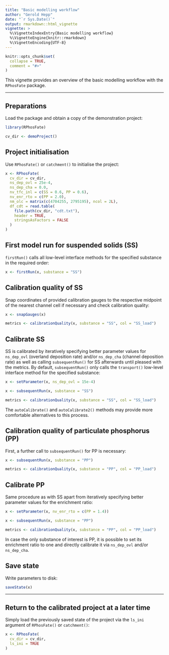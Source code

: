 ---
title: "Basic modelling workflow"
author: "Gerold Hepp"
date: "`r Sys.Date()`"
output: rmarkdown::html_vignette
vignette: >
  %\VignetteIndexEntry{Basic modelling workflow}
  %\VignetteEngine{knitr::rmarkdown}
  %\VignetteEncoding{UTF-8}
---

```{r setup, include=FALSE}
knitr::opts_chunk$set(
  collapse = TRUE,
  comment = "#>"
)
```

This vignette provides an overview of the basic modelling workflow with the `RPhosFate` package.

---

## Preparations

Load the package and obtain a copy of the demonstration project:

```{r eval=FALSE}
library(RPhosFate)

cv_dir <- demoProject()
```

## Project initialisation

Use `RPhosFate()` or `catchment()` to initialise the project:

```{r eval=FALSE}
x <- RPhosFate(
  cv_dir = cv_dir,
  ns_dep_ovl = 25e-4,
  ns_dep_cha = 0.0,
  nv_tfc_inl = c(SS = 0.6, PP = 0.6),
  nv_enr_rto = c(PP = 2.0),
  nm_olc = matrix(c(4704255, 2795195), ncol = 2L),
  df_cdt = read.table(
    file.path(cv_dir, "cdt.txt"),
    header = TRUE,
    stringsAsFactors = FALSE
  )
)
```

## First model run for suspended solids (SS)

`firstRun()` calls all low-level interface methods for the specified substance in the required order:

```{r eval=FALSE}
x <- firstRun(x, substance = "SS")
```

## Calibration quality of SS

Snap coordinates of provided calibration gauges to the respective midpoint of the nearest channel cell if necessary and check calibration quality:

```{r eval=FALSE}
x <- snapGauges(x)

metrics <- calibrationQuality(x, substance = "SS", col = "SS_load")
```

## Calibrate SS

SS is calibrated by iteratively specifying better parameter values for `ns_dep_ovl` (overland deposition rate) and/or `ns_dep_cha` (channel deposition rate) as well as calling `subsequentRun()` for SS afterwards until pleased with the metrics. By default, `subsequentRun()` only calls the `transport()` low-level interface method for the specified substance:

```{r eval=FALSE}
x <- setParameter(x, ns_dep_ovl = 15e-4)

x <- subsequentRun(x, substance = "SS")

metrics <- calibrationQuality(x, substance = "SS", col = "SS_load")
```

The `autoCalibrate()` and `autoCalibrate2()` methods may provide more comfortable alternatives to this process.

## Calibration quality of particulate phosphorus (PP)

First, a further call to `subsequentRun()` for PP is necessary:

```{r eval=FALSE}
x <- subsequentRun(x, substance = "PP")

metrics <- calibrationQuality(x, substance = "PP", col = "PP_load")
```

## Calibrate PP

Same procedure as with SS apart from iteratively specifying better parameter values for the enrichment ratio:

```{r eval=FALSE}
x <- setParameter(x, nv_enr_rto = c(PP = 1.4))

x <- subsequentRun(x, substance = "PP")

metrics <- calibrationQuality(x, substance = "PP", col = "PP_load")
```

In case the only substance of interest is PP, it is possible to set its enrichment ratio to one and directly calibrate it via `ns_dep_ovl` and/or `ns_dep_cha`.

## Save state

Write parameters to disk:

```{r eval=FALSE}
saveState(x)
```

---

## Return to the calibrated project at a later time

Simply load the previously saved state of the project via the `ls_ini` argument of `RPhosFate()` or `catchment()`:

```{r eval=FALSE}
x <- RPhosFate(
  cv_dir = cv_dir,
  ls_ini = TRUE
)
```

